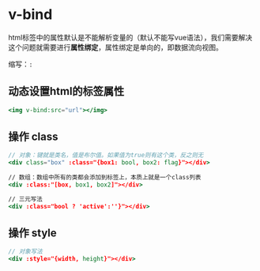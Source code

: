 # v-bind

html标签中的属性默认是不能解析变量的（默认不能写vue语法），我们需要解决这个问题就需要进行**属性绑定**，属性绑定是单向的，即数据流向视图。

缩写：`:`

## 动态设置html的标签属性

```jsx
<img v-bind:src="url"></img>
```

## 操作 class

```jsx
// 对象：键就是类名，值是布尔值。如果值为true则有这个类，反之则无
<div class="box" :class="{box1: bool, box2: flag}"></div>
 
// 数组：数组中所有的类都会添加到标签上，本质上就是一个class列表
<div :class:"[box, box1, box2]"></div>

// 三元写法
<div :class="bool ? 'active':''}"></div>
```

## 操作 style

```jsx
// 对象写法
<div :style="{width, height}"></div>
```











